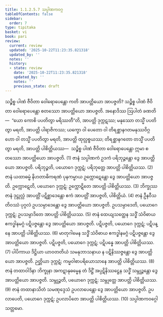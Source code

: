 ```yaml
---
title: 1.1.2.5.7 သပ္ပါဏကဝဂ္ဂ
tableOfContents: false
sidebar:
  order: 7
type: tipitaka
basket: vi
book: pari
review:
  current: review
  updated: '2025-10-22T11:23:35.821318'
  updated_by: ''
  notes: ''
  history:
  - state: review
    date: '2025-10-22T11:23:35.821318'
    updated_by: ''
    notes: ''
    previous_state: draft
---
```



<ReviewStatus review={frontmatter.review} showDetails={true} />

<HypothesisAnnotation frontmatter={frontmatter} />

<DynamicBreadcrumb />

<Division number="171" book="pari" e="ch" v="5" p="68">

<Paragraph number="451" book="pari">
သဉ္စိစ္စ ပါဏံ ဇီဝိတာ ဝေါရောပေန္တော ကတိ အာပတ္တိယော အာပဇ္ဇတိ? သဉ္စိစ္စ ပါဏံ ဇီဝိတာ ဝေါရောပေန္တော စတဿော အာပတ္တိယော အာပဇ္ဇတိ. အနောဒိဿ ဩပါတံ ခဏတိ—  “ယော ကောစိ ပပတိတွာ မရိဿတီ”တိ, အာပတ္တိ ဒုက္ကဋဿ; မနုဿော တသ္မိံ ပပတိတွာ မရတိ, အာပတ္တိ ပါရာဇိကဿ; ယက္ခော ဝါ ပေတော ဝါ တိရစ္ဆာနဂတမနုဿဝိဂ္ဂဟော ဝါ တသ္မိံ ပပတိတွာ မရတိ, အာပတ္တိ ထုလ္လစ္စယဿ; တိရစ္ဆာနဂတော တသ္မိံ ပပတိတွာ မရတိ, အာပတ္တိ ပါစိတ္တိယဿ—  သဉ္စိစ္စ ပါဏံ ဇီဝိတာ ဝေါရောပေန္တော ဣမာ စတဿော အာပတ္တိယော အာပဇ္ဇတိ. (1)
</Paragraph>

<Paragraph number="452" book="pari">
ဇာနံ သပ္ပါဏကံ ဥဒကံ ပရိဘုဉ္ဇန္တော ဒွေ အာပတ္တိယော အာပဇ္ဇတိ. ပရိဘုဉ္ဇတိ, ပယောဂေ ဒုက္ကဋံ; ပရိဘုတ္တေ အာပတ္တိ ပါစိတ္တိယဿ. (2)
</Paragraph>

<Paragraph number="453" book="pari">
ဇာနံ ယထာဓမ္မံ နိဟတာဓိကရဏံ ပုနကမ္မာယ ဥက္ကောဋေန္တော ဒွေ အာပတ္တိယော အာပဇ္ဇတိ. ဥက္ကောဋေတိ, ပယောဂေ ဒုက္ကဋံ; ဥက္ကောဋိတေ အာပတ္တိ ပါစိတ္တိယဿ. (3)
</Paragraph>

<Paragraph number="454" book="pari">
ဘိက္ခုဿ ဇာနံ ဒုဋ္ဌုလ္လံ အာပတ္တိံ ပဋိစ္ဆာဒေန္တော ဧကံ အာပတ္တိံ အာပဇ္ဇတိ, ပါစိတ္တိယံ. (4)
</Paragraph>

<Paragraph number="455" book="pari">
ဇာနံ ဦနဝီသတိဝဿံ ပုဂ္ဂလံ ဥပသမ္ပာဒေန္တော ဒွေ အာပတ္တိယော အာပဇ္ဇတိ. ဥပသမ္ပာဒေတိ, ပယောဂေ ဒုက္ကဋံ; ဥပသမ္ပာဒိတေ အာပတ္တိ ပါစိတ္တိယဿ. (5)
</Paragraph>

<Paragraph number="456" book="pari">
ဇာနံ ထေယျသတ္ထေန သဒ္ဓိံ သံဝိဓာယ ဧကဒ္ဓါနမဂ္ဂံ ပဋိပဇ္ဇန္တော ဒွေ အာပတ္တိယော အာပဇ္ဇတိ. ပဋိပဇ္ဇတိ, ပယောဂေ ဒုက္ကဋံ; ပဋိပန္နေ အာပတ္တိ ပါစိတ္တိယဿ. (6)
</Paragraph>

<Paragraph number="457" book="pari">
မာတုဂါမေန သဒ္ဓိံ သံဝိဓာယ ဧကဒ္ဓါနမဂ္ဂံ ပဋိပဇ္ဇန္တော ဒွေ အာပတ္တိယော အာပဇ္ဇတိ. ပဋိပဇ္ဇတိ, ပယောဂေ ဒုက္ကဋံ; ပဋိပန္နေ အာပတ္တိ ပါစိတ္တိယဿ. (7)
</Paragraph>

<Paragraph number="458" book="pari">
ပါပိကာယ ဒိဋ္ဌိယာ ယာဝတတိယံ သမနုဘာသနာယ န ပဋိနိဿဇ္ဇန္တော ဒွေ အာပတ္တိယော အာပဇ္ဇတိ. ဉတ္တိယာ ဒုက္ကဋံ; ကမ္မဝါစာပရိယောသာနေ အာပတ္တိ ပါစိတ္တိယဿ. (8)
</Paragraph>

<Paragraph number="459" book="pari">
ဇာနံ တထာဝါဒိနာ ဘိက္ခုနာ အကဋာနုဓမ္မေန တံ ဒိဋ္ဌိံ အပ္ပဋိနိဿဋ္ဌေန သဒ္ဓိံ သမ္ဘုဉ္ဇန္တော ဒွေ အာပတ္တိယော အာပဇ္ဇတိ. သမ္ဘုဉ္ဇတိ, ပယောဂေ ဒုက္ကဋံ; သမ္ဘုတ္တေ အာပတ္တိ ပါစိတ္တိယဿ. (9)
</Paragraph>

<Paragraph number="460" book="pari">
ဇာနံ တထာနာသိတံ သမဏုဒ္ဒေသံ ဥပလာပေန္တော ဒွေ အာပတ္တိယော အာပဇ္ဇတိ. ဥပလာပေတိ, ပယောဂေ ဒုက္ကဋံ; ဥပလာပိတေ အာပတ္တိ ပါစိတ္တိယဿ. (10)

</Paragraph>
</Division>

<Paragraph number="461" type="center" book="pari">
သပ္ပါဏကဝဂ္ဂေါ သတ္တမော.
</Paragraph>